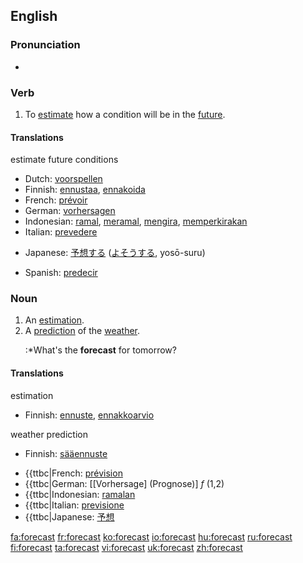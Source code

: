 ==English==

===Pronunciation===
*{{IPA|/'foɻkɑst/}}

===Verb===
{{en-verb|forecasts|forecasting|forecast}}

# To [[estimate]] how a condition will be in the [[future]].

====Translations====

;estimate future conditions
{{top}}
*Dutch: [[voorspellen]]
*Finnish: [[ennustaa]], [[ennakoida]]
*French: [[prévoir]]
*German: [[vorhersagen]]
*Indonesian: [[ramal]], [[ramal|meramal]], [[kira|mengira]], [[kira|memperkirakan]]
*Italian: [[prevedere]]
{{mid}}
*Japanese: [[予想]]する ([[よそう]]する, yosō-suru)
{{bottom}}
*Spanish: [[predecir]]

===Noun===
{{en-noun}}

# An [[estimation]].
# A [[prediction]] of the [[weather]].
#:*What's the '''forecast''' for tomorrow?

====Translations====
;estimation
{{top}}
{{top}}
*Finnish: [[ennuste]], [[ennakkoarvio]]
{{mid}}
{{bottom}}

;weather prediction
{{top}}
*Finnish: [[sääennuste]]
{{mid}}
{{bottom}}

{{checktrans}}
*{{ttbc|French: [[prévision]]
*{{ttbc|German: [[Vorhersage] (Prognose)] ''f'' (1,2)
*{{ttbc|Indonesian: [[ramal|ramalan]]
*{{ttbc|Italian: [[previsione]]
*{{ttbc|Japanese: [[予想]]

[[fa:forecast]]
[[fr:forecast]]
[[ko:forecast]]
[[io:forecast]]
[[hu:forecast]]
[[ru:forecast]]
[[fi:forecast]]
[[ta:forecast]]
[[vi:forecast]]
[[uk:forecast]]
[[zh:forecast]]
